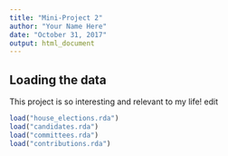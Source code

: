 ```yaml
---
title: "Mini-Project 2"
author: "Your Name Here"
date: "October 31, 2017"
output: html_document
---
```



## Loading the data

This project is so interesting and relevant to my life! edit

```r
load("house_elections.rda")
load("candidates.rda")
load("committees.rda")
load("contributions.rda")
```
